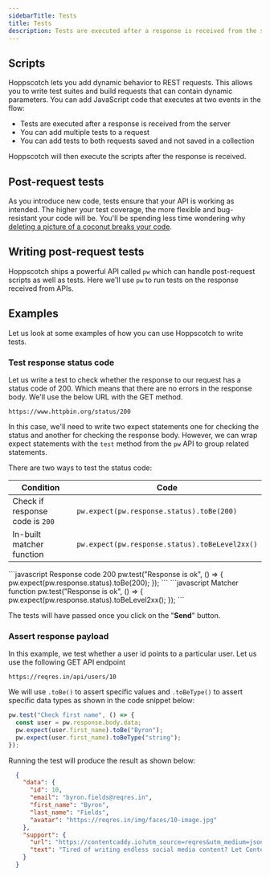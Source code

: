 ```yaml
---
sidebarTitle: Tests
title: Tests
description: Tests are executed after a response is received from the server. You can add multiple tests to a request. You can add tests to both requests saved and not saved in a collection.
---
```


## Scripts

Hoppscotch lets you add dynamic behavior to REST requests. This allows you to write test suites and build requests that can contain dynamic parameters. You can add JavaScript code that executes at two events in the flow:

- Tests are executed after a response is received from the server
- You can add multiple tests to a request
- You can add tests to both requests saved and not saved in a collection

<Tip>Hoppscotch will then execute the scripts after the response is received.</Tip>

## Post-request tests

As you introduce new code, tests ensure that your API is working as intended. The higher your test coverage, the more flexible and bug-resistant your code will be. You'll be spending less time wondering why [deleting a picture of a coconut breaks your code](https://www.thegamer.com/this-coconut-jpg-in-team-fortress-2s-game-files-if-deleted-breaks-the-game-and-no-one-knows-why).

## Writing post-request tests

Hoppscotch ships a powerful API called `pw` which can handle post-request scripts as well as tests. Here we'll use `pw` to run tests on the response received from APIs.

## Examples

Let us look at some examples of how you can use Hoppscotch to write tests.

### Test response status code

Let us write a test to check whether the response to our request has a status code of 200. Which means that there are no errors in the response body. We'll use the below URL with the GET method.

```
https://www.httpbin.org/status/200
```

In this case, we'll need to write two expect statements one for checking the status and another for checking the response body. However, we can wrap expect statements with the `test` method from the `pw` API to group related statements.

There are two ways to test the status code:

| Condition                       | Code                                           |
| ------------------------------- | ---------------------------------------------- |
| Check if response code is `200` | `pw.expect(pw.response.status).toBe(200)`       |
| In-built matcher function       | `pw.expect(pw.response.status).toBeLevel2xx()` |

<CodeGroup>
  ```javascript Response code 200
  pw.test("Response is ok", () => {
    pw.expect(pw.response.status).toBe(200);
  });
  ```
  ```javascript Matcher function
  pw.test("Response is ok", () => {
    pw.expect(pw.response.status).toBeLevel2xx();
  });
  ```
</CodeGroup>

The tests will have passed once you click on the "**Send**" button.

### Assert response payload

In this example, we test whether a user id points to a particular user.
Let us use the following GET API endpoint

```
https://reqres.in/api/users/10
```

We will use `.toBe()` to assert specific values and `.toBeType()` to assert specific data types as shown in the code snippet below:

```javascript
pw.test("Check first name", () => {
  const user = pw.response.body.data;
  pw.expect(user.first_name).toBe("Byron");
  pw.expect(user.first_name).toBeType("string");
});
```

Running the test will produce the result as shown below:

```json
  {
    "data": {
      "id": 10,
      "email": "byron.fields@reqres.in",
      "first_name": "Byron",
      "last_name": "Fields",
      "avatar": "https://reqres.in/img/faces/10-image.jpg"
    },
    "support": {
      "url": "https://contentcaddy.io?utm_source=reqres&utm_medium=json&utm_campaign=referral",
      "text": "Tired of writing endless social media content? Let Content Caddy generate it for you."
    }
  }
```